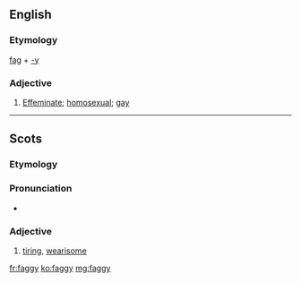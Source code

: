 ==English==

===Etymology===
[[fag]] + [[-y]]

===Adjective===
{{en-adj|er}}

# {{context|pejorative|informal|lang=en}} [[effeminate|Effeminate]]; [[homosexual]]; [[gay]]


----

==Scots==

===Etymology===
{{suffix|fag|gloss1=fail from weariness, flag, falter|y|lang=sco}}

===Pronunciation===
* {{IPA|[ˈfaɡɪ]|lang=sco}}

===Adjective===
{{sco-adj|faggier|faggiest}}

# [[tiring]], [[wearisome]]

[[fr:faggy]]
[[ko:faggy]]
[[mg:faggy]]